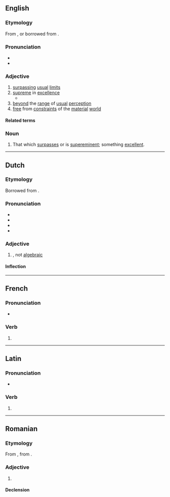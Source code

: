 ==English==

===Etymology===
From {{af|en|transcend|-ent}}, or borrowed from {{bor|en|la|trānscendēns}}.

===Pronunciation===
* {{IPA|en|/tɹæn(t)ˈsɛndənt/}}
* {{audio|en|LL-Q1860 (eng)-Vealhurl-transcendent.wav|Audio (UK)}}

===Adjective===
{{en-adj}}

# [[surpass]]ing [[usual]] [[limit]]s
# [[supreme]] in [[excellence]]
#* {{RQ:Landon Ethel Churchill|page=218|volume=III|passage=Both stood silent, gazing on each other; Walter was actually lost in admiration of Lady Marchmont's '''transcendent''' beauty.}}
# [[beyond]] the [[range]] of [[usual]] [[perception]]
# [[free]] from [[constraint]]s of the [[material]] [[world]]

====Related terms====
{{col4|en
|transcendence
|transcendency
|transcendental
|transcendently
}}

===Noun===
{{en-noun}}

# That which [[surpass]]es or is [[supereminent]]; something [[excellent]].

----

==Dutch==

===Etymology===
Borrowed from {{bor|nl|la|trānscendēns}}. {{etystub|nl}}

===Pronunciation===
* {{IPA|nl|/ˌtrɑn.sɛnˈdɛnt/}}
* {{audio|nl|Nl-transcendent.ogg|Audio}}
* {{hyphenation|nl|trans|cen|dent}}
* {{rhyme|nl|ɛnt|s=3}}

===Adjective===
{{nl-adj|-}}

# {{lb|nl|mathematic}} {{l|en|transcendental}}, not [[algebraic]]

====Inflection====
{{nl-decl-adj||-}}

----

==French==

===Pronunciation===
* {{fr-IPA|transcende}}

===Verb===
{{head|fr|verb form}}

# {{inflection of|fr|transcender||3|p|pres|ind//sub}}

----

==Latin==

===Pronunciation===
* {{la-IPA|trānscendent}}

===Verb===
{{la-verb-form|trānscendent}}

# {{inflection of|la|trānscendō||3|p|futr|actv|indc}}

----

==Romanian==

===Etymology===
From {{bor|ro|fr|transcendant}}, from {{der|ro|la|transcendens}}.

===Adjective===
{{ro-adj}}

# {{l|en|transcendent}}

====Declension====
{{ro-decl-adj}}